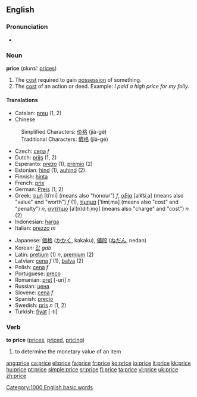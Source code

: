 {{see|Price}}
==English==

===Pronunciation===
*{{audio|en-us-price.ogg|Audio (US)}}

===Noun===
'''price'''  (''plural:'' [[prices]])
#The [[cost]] required to gain [[possession]] of something.
#The [[cost]] of an action or deed.  Example: ''I paid a high price for my folly.''


====Translations====
{{top}}
*Catalan: [[preu]] {{m}} (1, 2)
*Chinese
:Simplified Characters: [[价格]] (jià-gé)
:Traditional Characters: [[價格]] (jià-gé)
*Czech: [[cena]] ''f''
*Dutch: [[prijs]] {{m}} (1, 2)
*Esperanto: [[prezo]] (1), [[premio]] (2)
*Estonian: [[hind]] (1), [[auhind]] (2)
*Finnish: [[hinta]]
*French: [[prix]] {{m}}
*German: [[Preis]] {{m}} (1, 2)
*Greek: [[τιμή]] [tiˈmi] (means also "honour") ''f'', [[αξία]] [aˈk͡siˌa] (means also "value" and "worth") ''f'' (1), [[τίμημα]] [ˈtimiˌma] (means also "cost" and "penalty") ''n'', [[αντίτιμο]] [aˈ(n)ditiˌmo̞] (means also "charge" and "cost") ''n'' (2)
*Indonesian: [[harga]]
*Italian: [[prezzo]] ''m''
{{mid}}
*Japanese: [[価格]] ([[かかく]], kakaku), [[値段]] ([[ねだん]], nedan)
*Korean: [[값]] ''gab''
*Latin: [[pretium]] (1) ''n'', [[premium]] (2)
*Latvian: [[cena]] ''f'' (1), [[balva]] (2)
*Polish: [[cena]] ''f''
*Portuguese: [[preço]] {{m}}
*Romanian: [[preţ]] [-uri] ''n''
*Russian: [[цена]]
*Slovene: [[cena]] ''f''
*Spanish: [[precio]] {{m}}
*Swedish: [[pris]] ''n'' (1, 2)
*Turkish: [[fiyat]] [-tı]
{{bottom}}

===Verb===
'''to price'''  ([[prices]], [[priced]], [[pricing]])
# to determine the monetary value of an item
[[Category:1000 English basic words]]

[[ang:price]]
[[ca:price]]
[[el:price]]
[[fa:price]]
[[fr:price]]
[[ko:price]]
[[io:price]]
[[it:price]]
[[kk:price]]
[[hu:price]]
[[pt:price]]
[[simple:price]]
[[sr:price]]
[[fi:price]]
[[ta:price]]
[[vi:price]]
[[uk:price]]
[[zh:price]]
